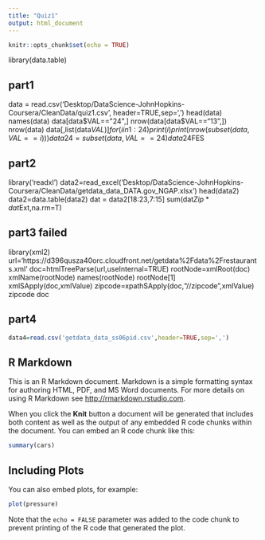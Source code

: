 ```yaml
---
title: "Quiz1"
output: html_document
---
```


```r
knitr::opts_chunk$set(echo = TRUE)
```

library(data.table)

## part1
data = read.csv('Desktop/DataScience-JohnHopkins-Coursera/CleanData/quiz1.csv', header=TRUE,sep=',')
head(data)
names(data)
data[data$VAL=="24",]
nrow(data[data$VAL=="13",])
nrow(data)
data[,list(data$VAL)]
for (i in 1:24)
{print(i)
  print(nrow(subset(data,VAL==i)))}
data24=subset(data,VAL==24)
data24$FES

## part2
library('readxl')
data2=read_excel('Desktop/DataScience-JohnHopkins-Coursera/CleanData/getdata_data_DATA.gov_NGAP.xlsx')
head(data2)
data2=data.table(data2)
dat = data2[18:23,7:15]
sum(dat$Zip*dat$Ext,na.rm=T)

## part3 failed
library(xml2)
url='https://d396qusza40orc.cloudfront.net/getdata%2Fdata%2Frestaurants.xml'
doc=htmlTreeParse(url,useInternal=TRUE)
rootNode=xmlRoot(doc)
xmlName(rootNode)
names(rootNode)
rootNode[1]
xmlSApply(doc,xmlValue)
zipcode=xpathSApply(doc,"//zipcode",xmlValue)
zipcode
doc

## part4
```r
data4=read.csv('getdata_data_ss06pid.csv',header=TRUE,sep=',')


```

## R Markdown

This is an R Markdown document. Markdown is a simple formatting syntax for authoring HTML, PDF, and MS Word documents. For more details on using R Markdown see <http://rmarkdown.rstudio.com>.

When you click the **Knit** button a document will be generated that includes both content as well as the output of any embedded R code chunks within the document. You can embed an R code chunk like this:

```r
summary(cars)
```

## Including Plots

You can also embed plots, for example:

```r
plot(pressure)
```

Note that the `echo = FALSE` parameter was added to the code chunk to prevent printing of the R code that generated the plot.
